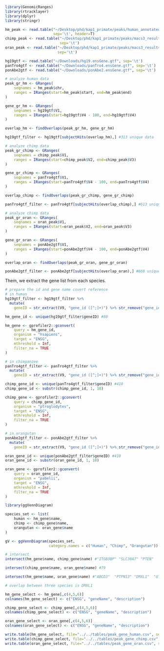 

```r
library(GenomicRanges)
library(rtracklayer)
library(dplyr)
library(stringr)
```


```r
hm_peak <- read.table("~/Desktop/phd/kap1_primate/peaks/human_annotated_peaks.txt", 
                      sep='\t', header=T)
chimp_peak <- read.table("~/Desktop/phd/kap1_primate/peaks/macs3_results/chimp.np", 
                         sep='\t')
oran_peak <- read.table("~/Desktop/phd/kap1_primate/peaks/macs3_results/oran.np", 
                        sep='\t')
```


```r
hg19gtf <- read.table("~/Downloads/hg19.ensGene.gtf", sep='\t')
panTro4gtf <- read.table("~/Downloads/panTro4.ensGene.gtf", sep='\t')
ponAbe2gtf <- read.table("~/Downloads/ponAbe2.ensGene.gtf", sep='\t')
```

```r
# analyze human data
peak_gr_hm <- GRanges(
    seqnames = hm_peak$chr,
    ranges = IRanges(start=hm_peak$start, end=hm_peak$end)
)

gene_gr_hm <- GRanges(
    seqnames = hg19gtf$V1,
    ranges = IRanges(start=hg19gtf$V4 - 100, end=hg19gtf$V4)
)

overlap_hm <- findOverlaps(peak_gr_hm, gene_gr_hm)

hg19gtf_filter <- hg19gtf[subjectHits(overlap_hm),] #313 unique data
```

```r
# analyze chimp data
peak_gr_chimp <- GRanges(
    seqnames = chimp_peak$V1,
    ranges = IRanges(start=chimp_peak$V2, end=chimp_peak$V3)
)

gene_gr_chimp <- GRanges(
    seqnames = panTro4gtf$V1,
    ranges = IRanges(start=panTro4gtf$V4 - 100, end=panTro4gtf$V4)
)

overlap_chimp <- findOverlaps(peak_gr_chimp, gene_gr_chimp)

panTro4gtf_filter <- panTro4gtf[subjectHits(overlap_chimp),] #613 unique data
```

```r
# analyze chimp data
peak_gr_oran <- GRanges(
    seqnames = oran_peak$V1,
    ranges = IRanges(start=oran_peak$V2, end=oran_peak$V3)
)

gene_gr_oran <- GRanges(
    seqnames = ponAbe2gtf$V1,
    ranges = IRanges(start=ponAbe2gtf$V4 - 100, end=ponAbe2gtf$V4)
)

overlap_oran <- findOverlaps(peak_gr_oran, gene_gr_oran)

ponAbe2gtf_filter <- ponAbe2gtf[subjectHits(overlap_oran),] #668 unique data
```

Them, we extract the gene list from each species.
```r
# prepare the id and gene name covert reference
# in human
hg19gtf_filter <- hg19gtf_filter %>%
  mutate(
    geneID = str_extract(V9, "gene_id ([^;]+)") %>% str_remove("gene_id "))

hm_gene_id <- unique(hg19gtf_filter$geneID) #80

hm_gene <- gprofiler2::gconvert(
    query = hm_gene_id,
    organism = "hsapiens",
    target = "ENSG",
    mthreshold = Inf,
    filter_na = TRUE
)
```

```r
# in chimpanzee
panTro4gtf_filter <- panTro4gtf_filter %>%
  mutate(
    geneID = str_extract(V9, "gene_id ([^;]+)") %>% str_remove("gene_id "))

chimp_gene_id <- unique(panTro4gtf_filter$geneID) #410
chimp_gene_id <- substr(chimp_gene_id, 1, 18)

chimp_gene <- gprofiler2::gconvert(
    query = chimp_gene_id,
    organism = "ptroglodytes",
    target = "ENSG",
    mthreshold = Inf,
    filter_na = TRUE
)
```

```r
# in orangutan
ponAbe2gtf_filter <- ponAbe2gtf_filter %>%
  mutate(
    geneID = str_extract(V9, "gene_id ([^;]+)") %>% str_remove("gene_id "))

oran_gene_id <- unique(ponAbe2gtf_filter$geneID) #410
oran_gene_id <- substr(oran_gene_id, 1, 18)

oran_gene <- gprofiler2::gconvert(
    query = oran_gene_id,
    organism = "pabelii",
    target = "ENSG",
    mthreshold = Inf,
    filter_na = TRUE
)
```

```r
library(ggVennDiagram)

species_set <- list(
    human <- hm_gene$name,
    chimp <- chimp_gene$name,
    orangutan <- oran_gene$name
)

gV <- ggVennDiagram(species_set, 
                    category.names = c("Human", "Chimp", "Orangutan"))

# intersect
intersect(hm_gene$name, chimp_gene$name) #"ITGB3BP" "SLC30A7" "PTEN"    "SCFD1"   "ECT2"    "DMXL1"   "HMMR"    "IL6"     "VPS50"

intersect(chimp_gene$name, oran_gene$name) #79

intersect(hm_gene$name, oran_gene$name) #"ABCD3"  "PTPN13" "DMXL1"  "UTRN"  

# overlap between three species is DMXL1
```
```r
hm_gene_select <- hm_gene[,c(4,5,6)]
colnames(hm_gene_select) <- c("ENSG", "geneName", "description")

chimp_gene_select <- chimp_gene[,c(4,5,6)]
colnames(chimp_gene_select) <- c("ENSG", "geneName", "description")

oran_gene_select <- oran_gene[,c(4,5,6)]
colnames(oran_gene_select) <- c("ENSG", "geneName", "description")
```

```r
write.table(hm_gene_select, file="../../tables/peak_gene_human.csv", sep=",", row.names = F)
write.table(chimp_gene_select, file="../../tables/peak_gene_chimp.csv", sep=",", row.names = F)
write.table(oran_gene_select, file="../../tables/peak_gene_oran.csv", sep=",", row.names = F)
```



